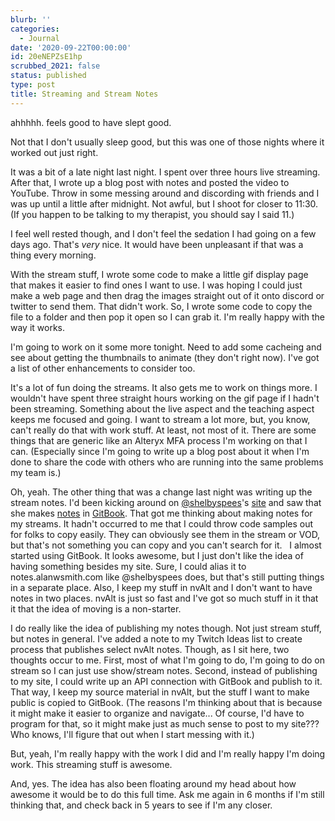 ```yaml
---
blurb: ''
categories:
  - Journal
date: '2020-09-22T00:00:00'
id: 20eNEPZsE1hp
scrubbed_2021: false
status: published
type: post
title: Streaming and Stream Notes
---
```


ahhhhh. feels good to have slept good.

Not that I don't usually sleep good, but this was one of those nights where it worked out just right. 

It was a bit of a late night last night. I spent over three hours live streaming. After that, I wrote up a blog post with notes and posted the video to YouTube. Throw in some messing around and discording with friends and I was up until a little after midnight. Not awful, but I shoot for closer to 11:30. (If you happen to be talking to my therapist, you should say I said 11.)

I feel well rested though, and I don't feel the sedation I had going on a few days ago. That's _very_ nice. It would have been unpleasant if that was a thing every morning. 

With the stream stuff, I wrote some code to make a little gif display page that makes it easier to find ones I want to use. I was hoping I could just make a web page and then drag the images straight out of it onto discord or twitter to send them. That didn't work. So, I wrote some code to copy the file to a folder and then pop it open so I can grab it. I'm really happy with the way it works. 

I'm going to work on it some more tonight. Need to add some cacheing and see about getting the thumbnails to animate (they don't right now). I've got a list of other enhancements to consider too. 

It's a lot of fun doing the streams. It also gets me to work on things more. I wouldn't have spent three straight hours working on the gif page if I hadn't been streaming. Something about the live aspect and the teaching aspect keeps me focused and going. I want to stream a lot more, but, you know, can't really do that with work stuff. At least, not most of it. There are some things that are generic like an Alteryx MFA process I'm working on that I can. (Especially since I'm going to write up a blog post about it when I'm done to share the code with others who are running into the same problems my team is.)

Oh, yeah. The other thing that was a change last night was writing up the stream notes. I'd been kicking around on [@shelbyspees](https://twitter.com/shelbyspees)'s [site](https://shelbyspees.com) and saw that she makes [notes](https://notes.shelbyspees.com) in [GitBook](https://www.gitbook.com). That got me thinking about making notes for my streams. It hadn't occurred to me that I could throw code samples out for folks to copy easily. They can obviously see them in the stream or VOD, but that's not something you can copy and you can't search for it.   I almost started using GitBook. It looks awesome, but I just don't like the idea of having something besides my site. Sure, I could alias it to notes.alanwsmith.com like @shelbyspees does, but that's still putting things in a separate place. Also, I keep my stuff in nvAlt and I don't want to have notes in two places. nvAlt is just so fast and I've got so much stuff in it that it that the idea of moving is a non-starter. 

I do really like the idea of publishing my notes though. Not just stream stuff, but notes in general. I've added a note to my Twitch Ideas list to create process that publishes select nvAlt notes. Though, as I sit here, two thoughts occur to me. First, most of what I'm going to do, I'm going to do on stream so I can just use show/stream notes. Second, instead of publishing to my site, I could write up an API connection with GitBook and publish to it. That way, I keep my source material in nvAlt, but the stuff I want to make public is copied to GitBook. (The reasons I'm thinking about that is because it might make it easier to organize and navigate... Of course, I'd have to program for that, so it might make just as much sense to post to my site??? Who knows, I'll figure that out when I start messing with it.)

But, yeah, I'm really happy with the work I did and I'm really happy I'm doing work. This streaming stuff is awesome. 

And, yes. The idea has also been floating around my head about how awesome it would be to do this full time. Ask me again in 6 months if I'm still thinking that, and check back in 5 years to see if I'm any closer.
